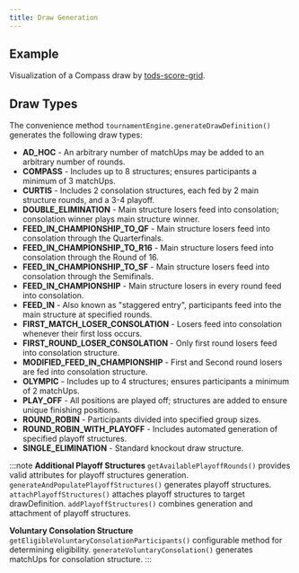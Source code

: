 ```yaml
---
title: Draw Generation
---
```



## Example

Visualization of a Compass draw by [tods-score-grid](https://courthive.github.io/tods-score-grid/?path=/story/score-grid-draw).

<DrawType drawType="COMPASS" drawSize={8} />

## Draw Types

The convenience method `tournamentEngine.generateDrawDefinition()` generates the following draw types:

- **AD_HOC** - An arbitrary number of matchUps may be added to an arbitrary number of rounds.
- **COMPASS** - Includes up to 8 structures; ensures participants a minimum of 3 matchUps.
- **CURTIS** - Includes 2 consolation structures, each fed by 2 main structure rounds, and a 3-4 playoff.
- **DOUBLE_ELIMINATION** - Main structure losers feed into consolation; consolation winner plays main structure winner.
- **FEED_IN_CHAMPIONSHIP_TO_QF** - Main structure losers feed into consolation through the Quarterfinals.
- **FEED_IN_CHAMPIONSHIP_TO_R16** - Main structure losers feed into consolation through the Round of 16.
- **FEED_IN_CHAMPIONSHIP_TO_SF** - Main structure losers feed into consolation through the Semifinals.
- **FEED_IN_CHAMPIONSHIP** - Main structure losers in every round feed into consolation.
- **FEED_IN** - Also known as "staggered entry", participants feed into the main structure at specified rounds.
- **FIRST_MATCH_LOSER_CONSOLATION** - Losers feed into consolation whenever their first loss occurs.
- **FIRST_ROUND_LOSER_CONSOLATION** - Only first round losers feed into consolation structure.
- **MODIFIED_FEED_IN_CHAMPIONSHIP** - First and Second round losers are fed into consolation structure.
- **OLYMPIC** - Includes up to 4 structures; ensures participants a minimum of 2 matchUps.
- **PLAY_OFF** - All positions are played off; structures are added to ensure unique finishing positions.
- **ROUND_ROBIN** - Participants divided into specified group sizes.
- **ROUND_ROBIN_WITH_PLAYOFF** - Includes automated generation of specified playoff structures.
- **SINGLE_ELIMINATION** - Standard knockout draw structure.

:::note
**Additional Playoff Structures**
`getAvailablePlayoffRounds()` provides valid attributes for playoff structures generation.
`generateAndPopulatePlayoffStructures()` generates playoff structures.
`attachPlayoffStructures()` attaches playoff structures to target drawDefinition.
`addPlayoffStructures()` combines generation and attachment of playoff structures.

**Voluntary Consolation Structure**
`getEligibleVoluntaryConsolationParticipants()` configurable method for determining eligibility.
`generateVoluntaryConsolation()` generates matchUps for consolation structure.
:::
